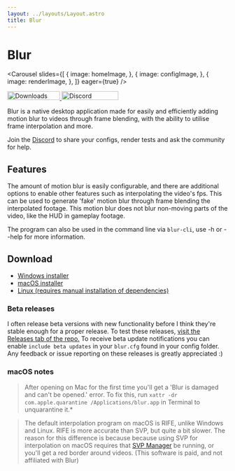 ```yaml
---
layout: ../layouts/Layout.astro
title: Blur
---
```





# Blur

<Carousel
  slides={[
    {
      image: homeImage,
    },
    {
      image: configImage,
    },
    {
      image: renderImage,
    },
  ]}
  eager={true}
/>

<div class="not-prose flex flex-row gap-2">
<a href="https://github.com/f0e/blur/releases/latest">
  <Image
    src="https://img.shields.io/github/downloads/f0e/blur/total?label=Downloads"
    alt="Downloads"
    width="120"
    height="20"
    loading="eager"
  />
</a>

<a href="https://discord.gg/B5BK9GMN87">
  <Image
    src="https://img.shields.io/discord/1392389164153962640?style=flat&amp;label=Discord"
    alt="Discord"
    width="130"
    height="20"
    loading="eager"
/>

</a>
</div>

Blur is a native desktop application made for easily and efficiently adding motion blur to videos through frame blending, with the ability to utilise frame interpolation and more.

Join the [Discord](https://discord.gg/B5BK9GMN87) to share your configs, render tests and ask the community for help.

## Features

The amount of motion blur is easily configurable, and there are additional options to enable other features such as interpolating the video's fps. This can be used to generate 'fake' motion blur through frame blending the interpolated footage. This motion blur does not blur non-moving parts of the video, like the HUD in gameplay footage.

The program can also be used in the command line via `blur-cli`, use -h or --help for more information.

## Download

- [Windows installer](https://github.com/f0e/blur/releases/latest/download/blur-Windows-Installer-x64.exe)
- [macOS installer](https://github.com/f0e/blur/releases/latest/download/blur-macOS-Release-arm64.dmg)
- [Linux (requires manual installation of dependencies)](https://github.com/f0e/blur/releases/latest/download/blur-Linux-Release-x64.tar.gz)

### Beta releases

I often release beta versions with new functionality before I think they're stable enough for a proper release. To test these releases, [visit the Releases tab of the repo.](https://github.com/f0e/blur/releases) To receive beta update notifications you can enable `include beta updates` in your `blur.cfg` found in your config folder. Any feedback or issue reporting on these releases is greatly appreciated :)

### macOS notes

> After opening on Mac for the first time you'll get a 'Blur is damaged and can't be opened.' error. To fix this, run `xattr -dr com.apple.quarantine /Applications/blur.app` in Terminal to unquarantine it.\*

> The default interpolation program on macOS is RIFE, unlike Windows and Linux. RIFE is more accurate than SVP, but quite a bit slower. The reason for this difference is because because using SVP for interpolation on macOS requires that [SVP Manager](https://www.svp-team.com/get/) be running, or you'll get a red border around videos. (This software is paid, and not affiliated with Blur)
